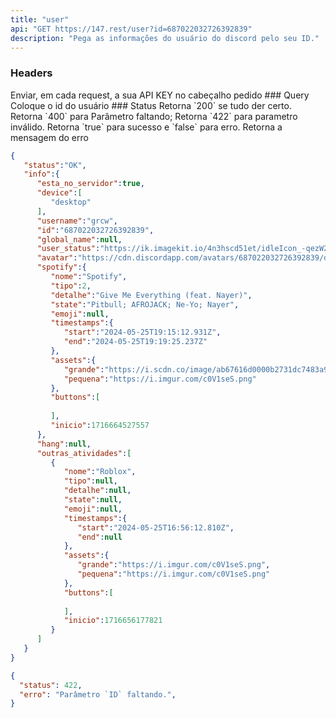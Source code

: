 ```yaml
---
title: "user"
api: "GET https://147.rest/user?id=687022032726392839"
description: "Pega as informações do usuário do discord pelo seu ID."
---
```


### Headers

<ParamField header="X-API_KEY" type="string" required>
	Enviar, em cada request, a sua API KEY no cabeçalho pedido
</ParamField>
### Query
<ParamField query="id" type="number" placeholder="687022032726392839" required>
	Coloque o id do usuário
</ParamField>
### Status

<ResponseField name="200" type="number">
	Retorna `200` se tudo der certo.
</ResponseField>
<ResponseField name="400" type="number">
	Retorna `400` para Parâmetro faltando;
</ResponseField>
<ResponseField name="422" type="number">
	Retorna `422` para parametro inválido.
</ResponseField>

<ResponseField name="sucesso" type="boolean">
	Retorna `true` para sucesso e `false` para erro.
</ResponseField>
<ResponseField name="erro" type="string">
	Retorna a mensagem do erro
</ResponseField>
<ResponseExample>

```json Response OK
{
   "status":"OK",
   "info":{
      "esta_no_servidor":true,
      "device":[
         "desktop"
      ],
      "username":"grcw",
      "id":"687022032726392839",
      "global_name":null,
      "user_status":"https://ik.imagekit.io/4n3hscd51et/idleIcon_-qezW2kP5.png",
      "avatar":"https://cdn.discordapp.com/avatars/687022032726392839/d0da7dcb08873434ba1e320f5fb7285e.png?size=4096",
      "spotify":{
         "nome":"Spotify",
         "tipo":2,
         "detalhe":"Give Me Everything (feat. Nayer)",
         "state":"Pitbull; AFROJACK; Ne-Yo; Nayer",
         "emoji":null,
         "timestamps":{
            "start":"2024-05-25T19:15:12.931Z",
            "end":"2024-05-25T19:19:25.237Z"
         },
         "assets":{
            "grande":"https://i.scdn.co/image/ab67616d0000b2731dc7483a9fcfce54822a2f19",
            "pequena":"https://i.imgur.com/c0V1seS.png"
         },
         "buttons":[
            
         ],
         "inicio":1716664527557
      },
      "hang":null,
      "outras_atividades":[
         {
            "nome":"Roblox",
            "tipo":null,
            "detalhe":null,
            "state":null,
            "emoji":null,
            "timestamps":{
               "start":"2024-05-25T16:56:12.810Z",
               "end":null
            },
            "assets":{
               "grande":"https://i.imgur.com/c0V1seS.png",
               "pequena":"https://i.imgur.com/c0V1seS.png"
            },
            "buttons":[
               
            ],
            "inicio":1716656177821
         }
      ]
   }
}
```

```json Response falha
{
  "status": 422,
  "erro": "Parâmetro `ID` faltando.",
}
```

</ResponseExample>
